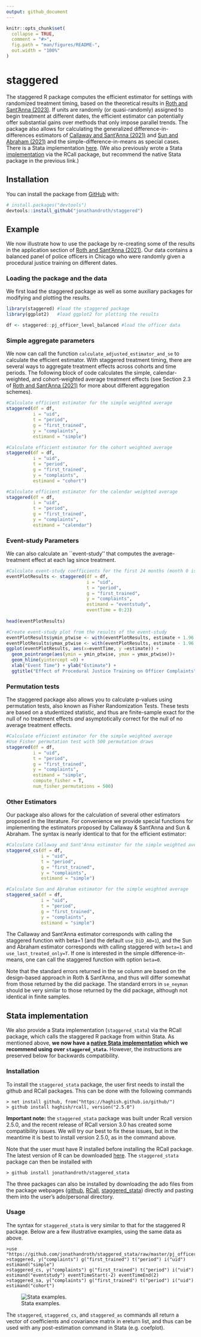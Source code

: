 ```yaml
---
output: github_document
---
```


<!-- README.md is generated from README.Rmd. Please edit that file -->
```r
knitr::opts_chunk$set(
  collapse = TRUE,
  comment = "#>",
  fig.path = "man/figures/README-",
  out.width = "100%"
)
```

# staggered

<!-- badges: start -->
<!-- badges: end -->

The staggered R package computes the efficient estimator for settings
with randomized treatment timing, based on the theoretical results in
[Roth and Sant’Anna (2023)](https://arxiv.org/pdf/2102.01291.pdf). If
units are randomly (or quasi-randomly) assigned to begin treatment at
different dates, the efficient estimator can potentially offer
substantial gains over methods that only impose parallel trends. The
package also allows for calculating the generalized
difference-in-differences estimators of [Callaway and Sant’Anna
(2021)](https://www.sciencedirect.com/science/article/pii/S0304407620303948)
and [Sun and Abraham
(2021)](https://www.sciencedirect.com/science/article/abs/pii/S030440762030378X)
and the simple-difference-in-means as special cases. There is a Stata implementation [here](https://github.com/mcaceresb/stata-staggered). (We also previously wrote a
Stata [implementation](#stata-implementation) via the RCall package, but recommend the native Stata package in the previous link.)

## Installation

You can install the package from [GitHub](https://github.com/) with:

``` r
# install.packages("devtools")
devtools::install_github("jonathandroth/staggered")
```
## Example

We now illustrate how to use the package by re-creating some of the results in the application section of [Roth and Sant'Anna (2021)](https://arxiv.org/pdf/2102.01291.pdf). Our data contains a balanced panel of police officers in Chicago who were randomly given a procedural justice training on different dates.

### Loading the package and the data

We first load the staggered package as well as some auxiliary packages for modifying and plotting the results.

```r
library(staggered) #load the staggered package
library(ggplot2)   #load ggplot2 for plotting the results

df <- staggered::pj_officer_level_balanced #load the officer data
```

### Simple aggregate parameters
We now can call the function `calculate_adjusted_estimator_and_se` to calculate the efficient estimator. With staggered treatment timing, there are several ways to aggregate treatment effects across cohorts and time periods. The following block of code calculates the simple, calendar-weighted, and cohort-weighted average treatment effects (see Section 2.3 of [Roth and Sant'Anna (2021)](https://arxiv.org/pdf/2102.01291.pdf) for more about different aggregation schemes).


```r
#Calculate efficient estimator for the simple weighted average
staggered(df = df, 
          i = "uid",
          t = "period",
          g = "first_trained",
          y = "complaints", 
          estimand = "simple")
```

```r
#Calculate efficient estimator for the cohort weighted average
staggered(df = df, 
          i = "uid",
          t = "period",
          g = "first_trained",
          y = "complaints", 
          estimand = "cohort") 
```

```r
#Calculate efficient estimator for the calendar weighted average
staggered(df = df, 
          i = "uid",
          t = "period",
          g = "first_trained",
          y = "complaints", 
          estimand = "calendar")
```


### Event-study Parameters
We can also calculate an \`\`event-study’’ that computes the average-treatment effect at each lag since treatment.

```r
#Calculate event-study coefficients for the first 24 months (month 0 is instantaneous effect)
eventPlotResults <- staggered(df = df,         
                              i = "uid",
                              t = "period",
                              g = "first_trained",
                              y = "complaints", 
                              estimand = "eventstudy", 
                              eventTime = 0:23)
  
head(eventPlotResults)
```
```r
#Create event-study plot from the results of the event-study
eventPlotResults$ymin_ptwise <- with(eventPlotResults, estimate + 1.96 * se)
eventPlotResults$ymax_ptwise <- with(eventPlotResults, estimate - 1.96 * se)
ggplot(eventPlotResults, aes(x=eventTime, y =estimate)) +
  geom_pointrange(aes(ymin = ymin_ptwise, ymax = ymax_ptwise))+ 
  geom_hline(yintercept =0) +
  xlab("Event Time") + ylab("Estimate") +
  ggtitle("Effect of Procedural Justice Training on Officer Complaints")
```

### Permutation tests

The staggered package also allows you to calculate p-values using permutation tests, also known as Fisher Randomization Tests. These tests are based on a studentized statistic, and thus are finite-sample exact for the null of no treatment effects *and* asymptotically correct for the null of no average treatment effects.
```r
#Calculate efficient estimator for the simple weighted average
#Use Fisher permutation test with 500 permutation draws
staggered(df = df, 
          i = "uid",
          t = "period",
          g = "first_trained",
          y = "complaints", 
          estimand = "simple",
          compute_fisher = T, 
          num_fisher_permutations = 500)

```

### Other Estimators

Our package also allows for the calculation of several other estimators proposed in the literature. For convenience we provide special functions for implementing the estimators proposed by Callaway & Sant'Anna and Sun & Abraham. The syntax is nearly identical to that for the efficient estimator:

```r
#Calculate Callaway and Sant'Anna estimator for the simple weighted average
staggered_cs(df = df, 
             i = "uid",
             t = "period",
             g = "first_trained",
             y = "complaints", 
             estimand = "simple")
```

```r
#Calculate Sun and Abraham estimator for the simple weighted average
staggered_sa(df = df, 
             i = "uid",
             t = "period",
             g = "first_trained",
             y = "complaints", 
             estimand = "simple")
```



The Callaway and Sant'Anna estimator corresponds with calling the staggered function with beta=1 (and the default `use_DiD_A0=1`), and the Sun and Abraham estimator corresponds with calling staggered with `beta=1` and `use_last_treated_only=T`. If one is interested in the simple difference-in-means, one can call the staggered function with option `beta=0`.

Note that the standard errors returned in the se column are based on the design-based approach in Roth & Sant'Anna, and thus will differ somewhat from those returned by the did package. The standard errors in `se_neyman` should be very similar to those returned by the did package, although not identical in finite samples. 

## Stata implementation

We also provide a Stata implementation (`staggered_stata`) via the RCall package, which calls the staggered R package from within Stata. As mentioned above, **we now have a [native Stata implementation](https://github.com/mcaceresb/stata-staggered) which we recommend using over `staggered_stata`.** However, the instructions are preserved below for backwards compatibility. 


### Installation

To install the `staggered_stata` package, the user first needs to install the github and RCall packages. This can be done with the following commands
    
    > net install github, from("https://haghish.github.io/github/")
    > github install haghish/rcall, version("2.5.0")

**Important note:** the `staggered_stata` package was built under Rcall version 2.5.0, and the recent release of RCall version 3.0 has created some compatibility issues. We will try our best to fix these issues, but in the meantime it is best to install version 2.5.0, as in the command above.

Note that the user must have R installed before installing the RCall package. The latest version of R can be downloaded [here](https://CRAN.R-project.org/). The `staggered_stata` package can then be installed with
  
    > github install jonathandroth/staggered_stata
  
The three packages can also be installed by downloading the ado files from the package webpages ([github](https://github.com/haghish/github), [RCall](https://github.com/haghish/rcall), [staggered_stata](https://github.com/jonathandroth/staggered_stata)) directly and pasting them into the user's ado/personal directory.

### Usage
The syntax for `staggered_stata` is very similar to that for the staggered R package. Below are a few illustrative examples, using the same data as above.

    >use "https://github.com/jonathandroth/staggered_stata/raw/master/pj_officer_level_balanced.dta"
    >staggered, y("complaints") g("first_trained") t("period") i("uid") estimand("simple")
    >staggered_cs, y("complaints") g("first_trained") t("period") i("uid") estimand("eventstudy") eventTimeStart(-2) eventTimeEnd(2)
    >staggered_sa, y("complaints") g("first_trained") t("period") i("uid") estimand("cohort")

![Stata examples.](man/figures/Stata_screenshot.png)

The `staggered`, `staggered_cs`, and `staggered_as` commands all return a vector of coefficients and covariance matrix in ereturn list, and thus can be used with any post-estimation command in Stata (e.g. coefplot). 

